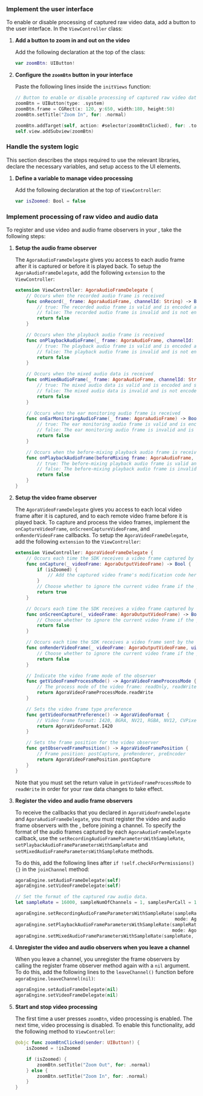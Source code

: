 
<PlatformWrapper platform="ios">

### Implement the user interface

To enable or disable processing of captured raw video data, add a button to the user interface. In the `ViewController` class:

1.  **Add a button to zoom in and out on the video**

    Add the following declaration at the top of the class:

    ``` swift
    var zoomBtn: UIButton!
    ```

2.  **Configure the `zoomBtn` button in your interface**

    Paste the following lines inside the `initViews` function:

    ``` swift
    // Button to enable or disable processing of captured raw video data
    zoomBtn = UIButton(type: .system)
    zoomBtn.frame = CGRect(x: 120, y:650, width:180, height:50)
    zoomBtn.setTitle("Zoom In", for: .normal)

    zoomBtn.addTarget(self, action: #selector(zoomBtnClicked), for: .touchUpInside)
    self.view.addSubview(zoomBtn)
    ```

### Handle the system logic

This section describes the steps required to use the relevant libraries, declare the necessary variables, and setup access to the UI elements.

1.  **Define a variable to manage video processing**

    Add the following declaration at the top of `ViewController`:

    ``` swift
    var isZoomed: Bool = false
    ```

### Implement processing of raw video and audio data

To register and use video and audio frame observers in your <Vpl k="CLIENT" />, take the following steps:

1.  **Setup the audio frame observer**

    The `AgoraAudioFrameDelegate` gives you access to each audio frame after it is captured or before it is played back. To setup the `AgoraAudioFrameDelegate`, add the following `extension` to the `ViewController`:

    ``` swift
    extension ViewController: AgoraAudioFrameDelegate {
        // Occurs when the recorded audio frame is received
        func onRecord(_ frame: AgoraAudioFrame, channelId: String) -> Bool {
            // true: The recorded audio frame is valid and is encoded and sent
            // false: The recorded audio frame is invalid and is not encoded or sent
            return false
        }

        // Occurs when the playback audio frame is received
        func onPlaybackAudioFrame(_ frame: AgoraAudioFrame, channelId: String) -> Bool {
            // true: The playback audio frame is valid and is encoded and sent
            // false: The playback audio frame is invalid and is not encoded or sent
            return false
        }

        // Occurs when the mixed audio data is received
        func onMixedAudioFrame(_ frame: AgoraAudioFrame, channelId: String) -> Bool {
            // true: The mixed audio data is valid and is encoded and sent
            // false: The mixed audio data is invalid and is not encoded or sent
            return false
        }

        // Occurs when the ear monitoring audio frame is received
        func onEarMonitoringAudioFrame(_ frame: AgoraAudioFrame) -> Bool {
            // true: The ear monitoring audio frame is valid and is encoded and sent
            // false: The ear monitoring audio frame is invalid and is not encoded or sent
            return false
        }

        // Occurs when the before-mixing playback audio frame is received
        func onPlaybackAudioFrame(beforeMixing frame: AgoraAudioFrame, channelId: String, uid: UInt) -> Bool {
            // true: The before-mixing playback audio frame is valid and is encoded and sent
            // false: The before-mixing playback audio frame is invalid and is not encoded or sent
            return false
        }
    }
    ```

2.  **Setup the video frame observer**

    The `AgoraVideoFrameDelegate` gives you access to each local video frame after it is captured, and to each remote video frame before it is played back. To capture and process the video frames, implement the `onCaptureVideoFrame`, `onScreenCaptureVideoFrame`, and
    `onRenderVideoFrame` callbacks. To setup the `AgoraVideoFrameDelegate`, add the following `extension` to the `ViewController`:

    ``` swift
    extension ViewController: AgoraVideoFrameDelegate {
        // Occurs each time the SDK receives a video frame captured by the local camera
        func onCapture(_ videoFrame: AgoraOutputVideoFrame) -> Bool {
            if (isZoomed) {
                // Add the captured video frame's modification code here
            }
            // Choose whether to ignore the current video frame if the pre-processing fails
            return true
        }

        // Occurs each time the SDK receives a video frame captured by the screen
        func onScreenCapture(_ videoFrame: AgoraOutputVideoFrame) -> Bool {
            // Choose whether to ignore the current video frame if the pre-processing fails
            return false
        }

        // Occurs each time the SDK receives a video frame sent by the remote user
        func onRenderVideoFrame(_ videoFrame: AgoraOutputVideoFrame, uid: UInt, channelId: String) -> Bool {
            // Choose whether to ignore the current video frame if the post-processing fails
            return false
        }

        // Indicate the video frame mode of the observer
        func getVideoFrameProcessMode() -> AgoraVideoFrameProcessMode {
            // The process mode of the video frame: readOnly, readWrite
            return AgoraVideoFrameProcessMode.readWrite
        }

        // Sets the video frame type preference
        func getVideoFormatPreference() -> AgoraVideoFormat {
            // Video frame format: I420, BGRA, NV21, RGBA, NV12, CVPixel, I422, Default
            return AgoraVideoFormat.I420
        }

        // Sets the frame position for the video observer
        func getObservedFramePosition() -> AgoraVideoFramePosition {
            // Frame position: postCapture, preRenderer, preEncoder
            return AgoraVideoFramePosition.postCapture
        }
    }
    ```

    Note that you must set the return value in `getVideoFrameProcessMode` to `readWrite` in order for your raw data changes to take effect.

3.  **Register the video and audio frame observers**

    To receive the callbacks that you declared in `AgoraVideoFrameDelegate` and `AgoraAudioFrameDelegate`, you must register the video and audio frame observers with the <Vg k="ENGINE" />, before joining a channel. To specify the format of the audio frames captured by each `AgoraAudioFrameDelegate` callback, use the `setRecordingAudioFrameParametersWithSampleRate`, `setPlaybackAudioFrameParametersWithSampleRate` and `setMixedAudioFrameParametersWithSampleRate` methods.

    To do this, add the following lines after `if !self.checkForPermissions() {}` in the `joinChannel` method:

    ``` swift
    agoraEngine.setAudioFrameDelegate(self)
    agoraEngine.setVideoFrameDelegate(self)

    // Set the format of the captured raw audio data.
    let sampleRate = 16000, sampleNumOfChannels = 1, samplesPerCall = 1024

    agoraEngine.setRecordingAudioFrameParametersWithSampleRate(sampleRate, channel: sampleNumOfChannels,
                                                               mode: AgoraAudioRawFrameOperationMode.readWrite, samplesPerCall: samplesPerCall)
    agoraEngine.setPlaybackAudioFrameParametersWithSampleRate(sampleRate, channel: sampleNumOfChannels,
                                                              mode: AgoraAudioRawFrameOperationMode.readWrite, samplesPerCall: samplesPerCall)
    agoraEngine.setMixedAudioFrameParametersWithSampleRate(sampleRate, channel: sampleNumOfChannels, samplesPerCall: samplesPerCall)
    ```

4.  **Unregister the video and audio observers when you leave a channel**

    When you leave a channel, you unregister the frame observers by calling the register frame observer method again with a `nil` argument. To do this, add the following lines to the
    `leaveChannel()` function before `agoraEngine.leaveChannel(nil)`:

    ``` swift
    agoraEngine.setAudioFrameDelegate(nil)
    agoraEngine.setVideoFrameDelegate(nil)
    ```

5.  **Start and stop video processing**

    The first time a user presses `zoomBtn`, video processing is enabled. The next time, video processing is disabled. To enable this functionality, add the following method to `ViewController`:

    ``` swift
    @objc func zoomBtnClicked(sender: UIButton!) {
        isZoomed = !isZoomed

        if (isZoomed) {
            zoomBtn.setTitle("Zoom Out", for: .normal)
        } else {
            zoomBtn.setTitle("Zoom In", for: .normal)
        }
    }
    ```

</PlatformWrapper>
